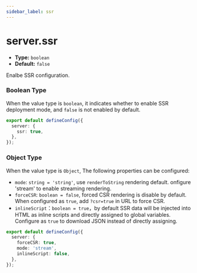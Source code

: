 ```yaml
---
sidebar_label: ssr
---
```


# server.ssr

- **Type:** `boolean`
- **Default:** `false`

Enalbe SSR configuration.

### Boolean Type

When the value type is `boolean`, it indicates whether to enable SSR deployment mode, and `false` is not enabled by default.

```ts title="modern.config.ts"
export default defineConfig({
  server: {
    ssr: true,
  },
});
```

### Object Type

When the value type is `Object`, The following properties can be configured:

- `mode`: `string = 'string'`, use `renderToString` rendering default. onfigure 'stream' to enable streaming rendering.
- `forceCSR`: `boolean = false`, forced CSR rendering is disable by default. When configured as `true`, add `?csr=true` in URL to force CSR.
- `inlineScript`：`boolean = true`，by default SSR data will be injected into HTML as inline scripts and directly assigned to global variables. Configure as `true` to download JSON instead of directly assigning.

```ts title="modern.config.ts"
export default defineConfig({
  server: {
    forceCSR: true,
    mode: 'stream',
    inlineScript: false,
  },
});
```
